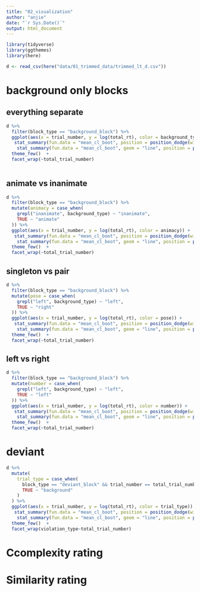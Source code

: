 ```yaml
---
title: "02_visualization"
author: "anjie"
date: "`r Sys.Date()`"
output: html_document
---
```


```r
library(tidyverse)
library(ggthemes)
library(here)

d <- read_csv(here("data/01_trimmed_data/trimmed_lt_d.csv"))
```

# background only blocks 

## everything separate

```r
d %>% 
  filter(block_type == "background_block") %>% 
  ggplot(aes(x = trial_number, y = log(total_rt), color = background_type)) + 
   stat_summary(fun.data = "mean_cl_boot", position = position_dodge(width = .2)) + 
    stat_summary(fun.data = "mean_cl_boot", geom = "line", position = position_dodge(width = .2)) + 
  theme_few()  + 
  facet_wrap(~total_trial_number)
  
```
## animate vs inanimate 

```r
d %>% 
  filter(block_type == "background_block") %>% 
  mutate(animacy = case_when(
    grepl("inanimate", background_type) ~ "inanimate", 
    TRUE ~ "animate"
  )) %>% 
  ggplot(aes(x = trial_number, y = log(total_rt), color = animacy)) + 
   stat_summary(fun.data = "mean_cl_boot", position = position_dodge(width = .2)) + 
    stat_summary(fun.data = "mean_cl_boot", geom = "line", position = position_dodge(width = .2)) + 
  theme_few()  + 
  facet_wrap(~total_trial_number)
```

## singleton vs pair 

```r
d %>% 
  filter(block_type == "background_block") %>% 
  mutate(pose = case_when(
    grepl("left", background_type) ~ "left", 
    TRUE ~ "right"
  )) %>% 
  ggplot(aes(x = trial_number, y = log(total_rt), color = pose)) + 
   stat_summary(fun.data = "mean_cl_boot", position = position_dodge(width = .2)) + 
    stat_summary(fun.data = "mean_cl_boot", geom = "line", position = position_dodge(width = .2)) + 
  theme_few()  + 
  facet_wrap(~total_trial_number)
```


## left vs right 

```r
d %>% 
  filter(block_type == "background_block") %>% 
  mutate(number = case_when(
    grepl("left", background_type) ~ "left", 
    TRUE ~ "left"
  )) %>% 
  ggplot(aes(x = trial_number, y = log(total_rt), color = number)) + 
   stat_summary(fun.data = "mean_cl_boot", position = position_dodge(width = .2)) + 
    stat_summary(fun.data = "mean_cl_boot", geom = "line", position = position_dodge(width = .2)) + 
  theme_few()  + 
  facet_wrap(~total_trial_number)
```


# deviant 

```r
d %>% 
  mutate(
    trial_type = case_when(
      block_type == "deviant_block" && trial_number == total_trial_number ~ "deviant", 
      TRUE ~ "background"
    )
  ) %>% 
  ggplot(aes(x = trial_number, y = log(total_rt), color = trial_type)) + 
   stat_summary(fun.data = "mean_cl_boot", position = position_dodge(width = .2)) + 
    stat_summary(fun.data = "mean_cl_boot", geom = "line", position = position_dodge(width = .2)) + 
  theme_few()  + 
  facet_wrap(violation_type~total_trial_number)
```


# Ccomplexity rating 

# Similarity rating 
